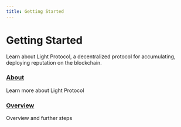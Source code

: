 ```yaml
---
title: Getting Started
---
```


# Getting Started

Learn about Light Protocol, a decentralized protocol for accumulating, deploying reputation on the blockchain.

### [About](/protocol/about)

Learn more about Light Protocol

### [Overview](/protocol/overview)

Overview and further steps

